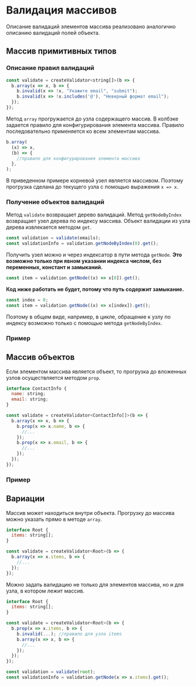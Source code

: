 
<Meta of={DocsStories} />

# Валидация массивов

Описание валидаций элементов массива реализовано аналогично описанию валидаций полей объекта.

## Массив примитивных типов

### Описание правил валидаций

```jsx static
const validate = createValidator<string[]>(b => {
  b.array(x => x, b => {
    b.invalid(x => !x, "Укажите email", "submit");
    b.invalid(x => !x.includes('@'), "Неверный формат email");
  });
});
```

Метод `array` прогружается до узла содержащего массив.
В колбэке задается правило для конфигурирования элемента массива.
Правило последовательно применяется ко всем элементам массива.

```jsx static
b.array(
  (x) => x,
  (b) => {
    //правило для конфигурирования элемента массива
  },
);
```

В приведенном примере корневой узел является массивом.
Поэтому прогрузка сделана до текущего узла c помощью выражения `x => x`.

### Получение объектов валидаций

Метод `validate` возвращает дерево валидаций.
Метод `getNodeByIndex` возвращает узел дерева по индексу массива.
Объект валидации из узла дерева извлекается методом `get`.

```jsx static
const validation = validate(emails);
const validationInfo = validation.getNodeByIndex(0).get();
```

Получить узел можно и через индексатор в пути метода `getNode`.
**Это возможно только при явном указании индекса числом, без переменных, констант и замыканий.**

```jsx static
const item = validation.getNode((x) => x[0]).get();
```

**Код ниже работать не будет, потому что путь содержит замыкание.**

```jsx static
const index = 0;
const item = validation.getNode((x) => x[index]).get();
```

Поэтому в общем виде, например, в цикле, обращение к узлу по индексу возможно только с помощью метода `getNodeByIndex`.

### Пример

<Story of={DocsStories.PrimitiveTypeArray} />

## Массив объектов

Если элементом массива является объект, то прогрузка до вложенных узлов осуществляется методом `prop`.

```jsx static
interface ContactInfo {
  name: string;
  email: string;
}

const validate = createValidator<ContactInfo[]>(b => {
  b.array(x => x, b => {
    b.prop(x => x.name, b => {
      //...
    });
    b.prop(x => x.email, b => {
      //...
    });
  });
});
```

### Пример

<Story of={DocsStories.ObjectArray} />

## Вариации

Массив может находиться внутри объекта.
Прогрузку до массива можно указать прямо в методе `array`.

```jsx static
interface Root {
  items: string[];
}

const validate = createValidator<Root>(b => {
  b.array(x => x.items, b => {
    //...
  });
});
```

Можно задать валидацию не только для элементов массива, но и для узла, в котором лежит массив.

```jsx static
interface Root {
  items: string[];
}

const validate = createValidator<Root>(b => {
  b.prop(x => x.items, b => {
    b.invalid(...); //правило для узла items
    b.array(x => x, b => {
      //...
    });
  });
});

const validation = validate(root);
const validationInfo = validation.getNode(x => x.items).get();
```
